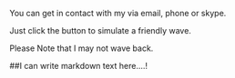 

You can get in contact with my via email, phone or skype.

Just click the button to simulate a friendly wave.
<Wave/>


Please Note that I may not wave back.


<div style={{background : 'red'}}>


##I can write markdown text here....!

</div>